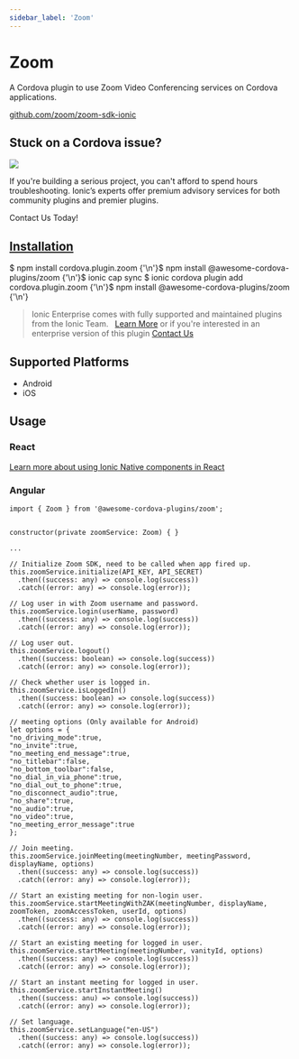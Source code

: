 ```yaml
---
sidebar_label: 'Zoom'
---
```



# Zoom

A Cordova plugin to use Zoom Video Conferencing services on Cordova applications.

<p>
  <a href="https://github.com/zoom/zoom-sdk-ionic" target="_blank" rel="noopener" className="git-link">github.com/zoom/zoom-sdk-ionic</a>
</p>

<h2>Stuck on a Cordova issue?</h2>
<DocsCard
  className="cordova-ee-card"
  header="Don't waste precious time on plugin issues."
  href="https://ionicframework.com/sales?product_of_interest=Ionic%20Native"
>
  <div>
    <img src="/docs/icons/native-cordova-bot.png" className="cordova-ee-img" />
    <p>If you're building a serious project, you can't afford to spend hours troubleshooting. Ionic’s experts offer premium advisory services for both community plugins and premier plugins.</p>
    <DocsButton className="native-ee-detail">Contact Us Today!</DocsButton>
  </div>
</DocsCard>

<h2 id="installation">
  <a href="#installation">Installation</a>
</h2>
<Tabs
  groupId="runtime"
  defaultValue="Capacitor"
  values={[
    { value: 'Capacitor', label: 'Capacitor' },
    { value: 'Cordova', label: 'Cordova' },
    { value: 'Enterprise', label: 'Enterprise' },
  ]}
>
  <TabItem value="Capacitor">
    <CodeBlock className="language-shell">
      $ npm install cordova.plugin.zoom {'\n'}$ npm install @awesome-cordova-plugins/zoom {'\n'}$ ionic cap sync
    </CodeBlock>
  </TabItem>
  <TabItem value="Cordova">
    <CodeBlock className="language-shell">
      $ ionic cordova plugin add cordova.plugin.zoom {'\n'}$ npm install @awesome-cordova-plugins/zoom {'\n'}
    </CodeBlock>
  </TabItem>
  <TabItem value="Enterprise">
    <blockquote>
      Ionic Enterprise comes with fully supported and maintained plugins from the Ionic Team. &nbsp;
      <a className="btn" href="https://ionic.io/docs/premier-plugins">Learn More</a> or if you're interested in an enterprise version of this plugin <a className="btn" href="https://ionicframework.com/sales?product_of_interest=Ionic%20Enterprise%20Engine">Contact Us</a>
    </blockquote>
  </TabItem>
</Tabs>

## Supported Platforms

- Android
- iOS

## Usage

### React

[Learn more about using Ionic Native components in React](../native-community.mdx#react)

### Angular

```tsx
import { Zoom } from '@awesome-cordova-plugins/zoom';


constructor(private zoomService: Zoom) { }

...

// Initialize Zoom SDK, need to be called when app fired up.
this.zoomService.initialize(API_KEY, API_SECRET)
  .then((success: any) => console.log(success))
  .catch((error: any) => console.log(error));

// Log user in with Zoom username and password.
this.zoomService.login(userName, password)
  .then((success: any) => console.log(success))
  .catch((error: any) => console.log(error));

// Log user out.
this.zoomService.logout()
  .then((success: boolean) => console.log(success))
  .catch((error: any) => console.log(error));

// Check whether user is logged in.
this.zoomService.isLoggedIn()
  .then((success: boolean) => console.log(success))
  .catch((error: any) => console.log(error));

// meeting options (Only available for Android)
let options = {
"no_driving_mode":true,
"no_invite":true,
"no_meeting_end_message":true,
"no_titlebar":false,
"no_bottom_toolbar":false,
"no_dial_in_via_phone":true,
"no_dial_out_to_phone":true,
"no_disconnect_audio":true,
"no_share":true,
"no_audio":true,
"no_video":true,
"no_meeting_error_message":true
};

// Join meeting.
this.zoomService.joinMeeting(meetingNumber, meetingPassword, displayName, options)
  .then((success: any) => console.log(success))
  .catch((error: any) => console.log(error));

// Start an existing meeting for non-login user.
this.zoomService.startMeetingWithZAK(meetingNumber, displayName, zoomToken, zoomAccessToken, userId, options)
  .then((success: any) => console.log(success))
  .catch((error: any) => console.log(error));

// Start an existing meeting for logged in user.
this.zoomService.startMeeting(meetingNumber, vanityId, options)
  .then((success: any) => console.log(success))
  .catch((error: any) => console.log(error));

// Start an instant meeting for logged in user.
this.zoomService.startInstantMeeting()
  .then((success: anu) => console.log(success))
  .catch((error: any) => console.log(error));

// Set language.
this.zoomService.setLanguage("en-US")
  .then((success: any) => console.log(success))
  .catch((error: any) => console.log(error));
```
